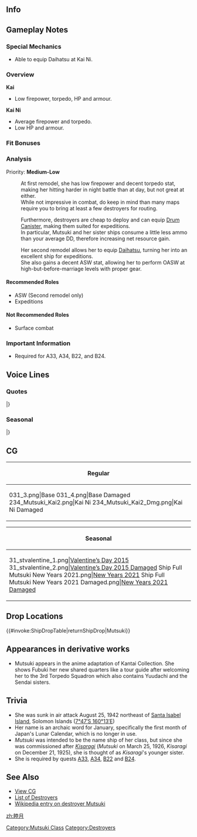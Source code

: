 ==Info==
{{KanmusuInfo|ID=031}}
{{KanmusuInfo|ID=031a}}
{{KanmusuInfo|ID=234}}

==Gameplay Notes==
===Special Mechanics===
* Able to equip Daihatsu at Kai Ni.

===Overview===
'''Kai'''
* Low firepower, torpedo, HP and armour.

'''Kai Ni'''
* Average firepower and torpedo.  
* Low HP and armour.

===Fit Bonuses===
{{:{{BASEPAGENAME}}/Equipment Bonuses}}
{{clear}}

===Analysis===
Priority: '''Medium-Low'''

:At first remodel, she has low firepower and decent torpedo stat, making her hitting harder in night battle than at day, but not great at either.
:While not impressive in combat, do keep in mind than many maps require you to bring at least a few destroyers for routing.

:Furthermore, destroyers are cheap to deploy and can equip [[Drum Canister]], making them suited for expeditions.
:In particular, Mutsuki and her sister ships consume a little less ammo than your average DD, therefore increasing net resource gain.

:Her second remodel allows her to equip [[Daihatsu]], turning her into an excellent ship for expeditions.
:She also gains a decent ASW stat, allowing her to perform OASW at high-but-before-marriage levels with proper gear.


====Recommended Roles====
* ASW (Second remodel only)
* Expeditions

====Not Recommended Roles====
* Surface combat

===Important Information===
* Required for A33, A34, B22, and B24.

==Voice Lines==
===Quotes===
{{ShipquoteHeader}}
{{ShipquoteKai
|scenario = Introduction
|origin = 睦月です。張り切ってまいりましょー
|translation = I'm Mutsuki. Let's get pumped up~
|audio = Mutsuki-Introduction.ogg
}}
{{ShipquoteKai
|scenario = Library
|origin = 帝国海軍の駆逐艦で初めて大型で強力な
61cm魚雷を搭載しました、睦月です！
旧式ながら、第一線で頑張ったのです！
|translation = I'm the first destroyer of the Imperial Japanese Navy to be equipped with the large and powerful 61cm torpedo, Mutsuki!
I'm an old model but I'll work hard on the front lines!
|audio = Mutsuki-Library.ogg
}}
{{ShipquoteKai
|scenario = Secretary 1
|origin = およ？提督？睦月、呼んだ？
|translation = Oho? Admiral? Did you call me?
|audio = Mutsuki-Secretary_1.ogg
}}
{{ShipquoteKai
|scenario = Secretary 2
|origin = なんですかなんですか～？
|translation = What is it, what is it?
|audio = Mutsuki-Secretary_2.ogg
}}
{{ShipquoteKai
|scenario = Secretary 3
|origin = そんなに私のことが気になりますか～いひひ…
|translation = Are you that interested in me~? Ehehe~
|audio = Mutsuki-Secretary_3.ogg
}}
{{ShipquoteKai
|scenario = Secretary Idle
|kai = yes
|origin = にゃ～提督ぅ…睦月ちょっと退屈ですぅ…
|translation = Heya Admiral... I'm kind of bored~...
|audio = Mutsuki-Idle.ogg
}}
{{ShipquoteKai
|scenario = Secretary (Married)
|origin = おりょ？
|translation = Ohoh?
|audio = Mutsuki-Wedding_Line.ogg
}}
{{ShipquoteKai
|scenario = Secretary (Married)
|kai = yes
|origin = 提督、睦月も本気になれば、ちゃあんと戦えるから！…およ？その顔はなんにゃ！？
|translation = I can really fight when I get serious Admiral! ...Oho? What's with that face-nya!?
|audio = MutsukiKai-Secretary Married.ogg
}}
{{ShipquoteKai
|scenario = Wedding
|origin = 実は、司令官殿に褒めてもらいたくて、とってもとっても、睦月、頑張っていたのです。
|translation = To tell you the truth, I did my very best so you would praise me Commander.
|audio = Mutsuki-Wedding.ogg
}}
{{ShipquoteKai
|scenario = Player's Score
|origin = なんか、手紙届いてるよ？
|translation = Looks like a letter has arrived?
|audio = Mutsuki-Looking_At_Scores.ogg
}}
{{ShipquoteKai
|scenario = Player's Score
|kai2 = yes
|origin = およ？情報を見るのかにゃ？はい、睦月が用意するね。
|translation = Oho? You want to see the information-nya? Yes, I'll go get it ready.
|audio = MutsukiKai2-Looking At Scores.ogg
}}
{{ShipquoteKai
|scenario = Joining the Fleet
|origin = 睦月の艦隊、いざ参りますよぉ！
|translation = My fleet is now heading out!
|audio = Mutsuki-Joining_A_Fleet.ogg
}}
{{ShipquoteKai
|scenario = Joining the Fleet
|origin = 旗艦、先頭！睦月の艦隊、いざ参ります！
|translation = Flagship leading the way! My fleet is now heading out!
|audio = MutsukiKai2-Joining A Fleet.ogg
}}
{{ShipquoteKai
|scenario = Equipment 1
|origin = おぉう、この漲るパワー、睦月、感激！<ref>Shared with Supply before kai.</ref>
|translation = ooh, this overflowing power, I'm impressed!
|audio = Mutsuki-Equipment_1.ogg
}}
{{ShipquoteKai
|scenario = Equipment 2
|origin = 睦月、負ける気がしないのね。てへっ
|translation = I won't lose. Teehee~
|audio = Mutsuki-Equipment_2.ogg
}}
{{ShipquoteKai
|scenario = Equipment 3
|origin = およ？
|translation = Oho?
|audio = Mutsuki-Equipment_3.ogg
}}
{{ShipquoteKai
|scenario = Equipment 3
|kai2 = yes
|origin = およ？およよ？
|translation = Oho? Ohoho?
|audio = MutsukiKai2-Equipment 3.ogg
}}
{{ShipquoteKai
|scenario = Supply
|kai = yes
|origin = 睦月、補給感激~
|translation = I'm overwhelmed by this supply~<ref>As in emotionally overwhelmed.</ref>
|audio = Mutsuki-Supply.ogg
}}
{{ShipquoteKai
|scenario = Docking (Minor Damage)
|origin = ちょっと休みたいのね。
|translation = I'm going to take a short break ok.
|audio = Mutsuki-Docking_Minor.ogg
}}
{{ShipquoteKai
|scenario = Docking (Major Damage)
|origin = ふえぇぇぇ…私とした事が…情けないのです…。
|translation = Wheeeeew... Of all people... I'm so miserable...
|audio = Mutsuki-Docking_Major.ogg
}}
{{ShipquoteKai
|scenario = Construction
|origin = 新型登場！じゃじゃ～ん！
|translation = A new model is here! Ta dah~!<ref>As in a new model of ship.</ref>
|audio = Mutsuki-Construction.ogg
}}
{{ShipquoteKai
|scenario = Returning from Sortie
|origin = 作戦完了のお知らせなのです！
|translation = Just letting you know the operation is complete!
|audio = Mutsuki-Returning_From_Sortie.ogg
}}
{{ShipquoteKai
|scenario = Starting a Sortie
|origin = 皆！出撃準備はいいかにゃぁ～ん？
|translation = Everyone! Are you all ready to sortie-nya~!
|audio = Mutsuki-Starting_A_Sortie.ogg
}}
{{ShipquoteKai
|scenario = Starting a Battle
|origin = 睦月、砲雷撃戦始めるよ！
|translation = I'm beginning combat!
|audio = Mutsuki-Battle_Start.ogg
}}
{{ShipquoteKai
|scenario = Starting a Battle
|kai2 = yes
|origin = 改装された睦月の戦い…始めるのです！撃ち方、始め～！
|translation = The remodelled me's battle... starts now! Open fire~!
|audio = MutsukiKai2-Battle Start.ogg
}}
{{ShipquoteKai
|scenario = Attack
|origin = てぇえええ～い！！
|translation = Fireeeeeee~!!
|audio = Mutsuki-Attack.ogg
}}
{{ShipquoteKai
|scenario = Night Battle Attack 
|origin = 主砲も魚雷もあるんだよっ。
|translation = I have my guns and torpedoes~
|audio = Mutsuki-Night_Attack.ogg
}}
{{ShipquoteKai
|scenario = Night Battle
|origin = この勝負、睦月がもらったのです！
|translation = This battle is mine!<ref>As in she's got the win.</ref>
|audio = Mutsuki-Night_Battle.ogg
}}
{{ShipquoteKai
|scenario = Night Battle 
|kai2 = yes
|origin = この勝負、改装強化された睦月がもらったのです！
|translation = The remodelled me has this battle!
|audio = MutsukiKai2-Night Battle.ogg
}}
{{ShipquoteKai
|scenario = MVP
|origin = 睦月をもっともっと褒めるが良いぞ！褒めて伸びるタイプにゃし～えへへへへ…
|translation = It's fine to praise me much, much more! I'm the type that gets better when pwaised-nya. Ehehehehe...
|audio = Mutsuki-MVP.ogg
}}
{{ShipquoteKai
|scenario = Minor Damage 1
|origin = ふぁっ！？
|translation = Wha!?
|audio = Mutsuki-Minor_Damage_1.ogg
}}
{{ShipquoteKai
|scenario = Minor Damage 2
|origin = うぇぇん…睦月、装甲紙なんだけどぉ…
|translation = Uggh... I only just have paper for armour...
|audio = Mutsuki-Minor_Damage_2.ogg
}}
{{ShipquoteKai
|scenario = Minor Damage 2
|kai2 = yes
|origin = ふえぇぇぇ…睦月、防御力はそんなに変わってないんだけどぉ…
|translation = Waaaah... My defensive power doesn't look like it's changed much...
|audio = MutsukiKai2-Minor Damage 2.ogg
}}
{{ShipquoteKai
|scenario = Major Damage
|origin = にゃっ！？こ、この程度ならまだっ。
|translation = Nyah! E-even like this I can still go on.
|audio = Mutsuki-Major_Damage.ogg
}}
{{ShipquoteKai
|scenario = Major Damage
|kai2 = yes
|origin = にゃんにゃ…今の睦月なら、この程度…！
|translation = Nyanyah... The way I am now, this is just...!
|audio = MutsukiKai2-Major Damage.ogg
}}
{{ShipquoteKai
|scenario = Sunk
|origin = 少しは、役に、立てたの、か、にゃ……
|translation = Was I, a bit, useful, to you, nya...
|audio = Mutsuki-Sunk.ogg
}}
|} <references/>

{{clear}}

===Seasonal===
{{SeasonalHeaderOld}}
{{SeasonalQuote
|scenario = [[Seasonal/Setsubun_2015|Setsubun 2015]]
|origin = おりょ？節分ですか～、節分なんですか。睦月投げます！えーい！
|translation =	Oyo? So it’s Setsubun now I see. I’m going to start throwing! Ei~!
|audio = Mutsuki_Setsubun_2015_Sec1.ogg
|notes = 
}}
{{SeasonalQuote
|scenario = [[Seasonal/Valentine%27s_Day_2015|Valentine’s Day 2015]]
|origin = はい、提督。睦月からのチョコ、差し上げます！　いひひ、どうぞです♪
|translation =	Here, Admiral. I have some chocolates for you! Ehihi, here you go♪
|audio = Mutsuki_Valentine_Sec1.ogg
|notes = 
}}
{{SeasonalQuote
|scenario = [[Seasonal/White_Day_2015|White Day 2015]]
|origin = ええっと、如月ちゃんと提督にクッキー焼いたけど... 食べるくれるかにゃ～
|translation =	Ummm, I baked some cookies for Kisaragi and you, Admiral… Would you like some~
|audio = Mutsuki_WhiteDay2015.ogg
|notes = 
}}
{{SeasonalQuote
|scenario = [[Seasonal/Second_Anniversary|2nd Anniversary]]
|origin = およ？二周年でし？提督、如月ちゃん、二周年だよ、二周年！
|translation =	Oh ho? It’s the 2nd anniversary? Admiral, Kisaragi, it’s the 2nd anniversary now you know!
|audio = 031_Mutsuki_2ndAnniv.mp3
|notes = 
}}
{{SeasonalQuote
|scenario = [[Seasonal/Rainy_Season_2015|Rainy Season 2015]]
|origin = 如月ちゃん、最近雨が多いね。あ、そうだ！てるてる坊主作ろ！如月ちゃんと睦月の。
|translation =	We’ve been getting lots of rain recently, Kisaragi. Ah, I know! Let’s make teruterubouzu! One for each of us.
|audio = Mutsuki_Rainy_Secretary_1.ogg
|notes =
}}
{{SeasonalQuote
|scenario = [[Seasonal/Mid_Summer_Season_Update|Midsummer 2015]]
|origin = およ？提督、一泳ぎに行くのかにゃ？睦月もお付き合いするの。水着水着―！
|translation =	Oh ho? Are you going for a swim, Admiral? I’ll come with you too. Where’s my swimsuit!
|audio = Mutsuki_Mid_Summer.ogg
|notes =
}}
{{SeasonalQuote
|scenario = [[Seasonal/Christmas_2015|Christmas 2015]]
|origin = 如月ちゃん、クリスマスだよ！このケーキも甘くておいしいにゃ！ほらほら！
|translation =	It’s Christmas, Kisaragi-chan! This cake is sweet and delicious-nya! Have some!
|audio = Mutsuki_Christmas_2015_Sec1.ogg
|notes =
}}
{{SeasonalQuote
|scenario = [[Seasonal/End_of_Year_2015|End of Year 2015]]
|origin = 早いにゃ…もう師走にゃし…如月ちゃんと一緒に大掃除しなきゃ…ふぅ〜
|translation =	That was fast-nya… It’s already December-nyashi…  Gotta help Kisaragi with the spring cleaning… Whew~ 
|audio = Mutsuki_Year_End_2015_Sec1.ogg
|notes = 
}}
{{SeasonalQuote
|scenario = [[Seasonal/Third_Anniversary|3rd Anniversary]]
|origin = およ？三周年にゃしぃ！えひひ、提督、如月ちゃん、三周年だよ！三～周～年〜！
|translation =	Oyo? It’s the 3rd Anniversary-nyashi! Ehihi, Admiral, Kisaragi; it’s the 3rd Anniversary! The~ 3rd~ Anniversary~!
|audio = Mutsuki_3rd_Anniversary_Sec1.mp3
|notes = 
}}
{{SeasonalQuote
|scenario = [[Seasonal/Early_Summer_2016|Early Summer 2016]]
|origin = およよ？今年ももうすぐ夏かにゃ？如月ちゃん、今年の夏のお休みはどうするにゃ？睦月はねぇ、睦月はねぇ～♪
|translation =	Ohoho? It’s summer again-nya? What are you going to do for summer break, Kisaragi? You know I’m gonna…♪
|audio = Mutsuki_Early_Summer_Sec1_2016.ogg
|notes = 
}}
{{SeasonalQuote
|scenario = [[Seasonal/Autumn_2016|Autumn 2016]]
|origin = やったぁ！夏を乗り切ったにゃしぃ！これでしばらくは安心にゃ！よぉし、秋は頑張るにゃ！提督、期待してて。
|translation =	Hooraaaay! I got through summer-nyashi! I can relax for now-nya! Alright, I’ll work hard this autumn-nya! Count on it, Admiral. 
|audio = Mutsuki_Autumn_2016_Sec1.mp3
|notes = 
}}
{{SeasonalQuote
|scenario = [[Seasonal/Saury_2016|Saury Festival 2016]]
|origin = 如月ちゃん、秋刀魚漁だよ秋刀魚漁！睦月型も頑張って参加するにゃし！いざ出発にゃ、おぉ！
|translation =	It’s time for saury fishing, Kisaragi! The Mutsuki-class will need to contribute our best efforts-nyashi! Let’s get going, oooh!
|audio = Mutsuki_Sec1_Saury_2016.mp3
|notes = 
}}
{{SeasonalQuote
|scenario = [[Seasonal/Autumn_2016|Autumn 2016]]
|origin = およ、これは、この季節だけの特別なワインなのかにゃあ？睦月も少しだけ飲んでみたいかも！うぁ、如月ちゃん、そんなに！？……はぁ、Polaさんにゃ……。
|translation =	Oyo, Is this a special wine you can get only during this season-nya? I want to try a little! Whoa, so much, Kisaragi!? …Aaah, Pola-nya…
|audio = Mutsuki_MidAutumn_2016_Sec1.mp3
|notes = 
}}
{{SeasonalQuote
|scenario = [[Seasonal/Winter_2017|Winter 2017]]
|origin = 睦月の季節にゃしぃ♪提督、如月ちゃん、みんな、張り切ってまいりましょ♪おぉ！
|translation =	It’s my time of the year-nyashi♪ Admiral, Kisaragi-chan, everyone; let’s get into the spirit♪ Oooh!
|audio = Mutsuki_Winter_2017.mp3
|notes = 
}}
{{SeasonalQuote
|scenario = [[Seasonal/Fourth_Anniversary|4th Anniversary]]
|origin = およ？もしかして四周年にゃ？提督、如月ちゃん、おめでとうにゃしぃ！ずっとずっと、一緒に居たいね！えへへぇ。
|translation =	Oho? Could it be the 4th Anniversary now-nya? Admiral, Kisaragi-chan; congratulations-nysashi! I want to be with you two forever and ever! Ehehe~
|audio = Mutsuki_4th_Anniversary_Sec1_2017.mp3
|notes = 
}}
{{SeasonalQuote
|scenario = [[Seasonal/Summer_2017|Midsummer 2017]]
|origin = みんな水着で楽しいそう。睦月も、水着着たいにゃしい。でも、いいよ。スイカ割り頑張ろう。ねぇ、如月ちゃん？
|translation =	Everyone looks like they’re having fun in swimsuits. I want to wear one too-nyashi. But, I’m fine. I’ll do my best at watermelon splitting. Right, Kisaragi-chan?
|audio = Mutsuki_Sec1_Midsummer_2017.mp3
|notes = 
}}
{{SeasonalQuote
|scenario = [[Seasonal/Fifth_Anniversary|5th Anniversary]]
|origin = およよ？もしかして五周年なのかにゃ？提督、如月ちゃん、おめでとうにゃし！これからも、ずっとずっと一緒に日向ぼこしたいね。えへへぇ。
|translation =	Oh h oho? Could it be the 5th Anniversary-nya? Admiral, Kisaragi; congratulations-nyashi! I want us to enjoy the sunshine forever and ever. Ehehe.
|audio = Mutsuki_5th_Anniversary_Sec1.mp3
|notes = 
}}
|} <references/>

{{clear}}

==CG==
{| class="mw-collapsible mw-collapsed wikitable" style="width: 100%;"
!Regular
|-
|<gallery>
031_3.png|Base
031_4.png|Base Damaged
234_Mutsuki_Kai2.png|Kai Ni
234_Mutsuki_Kai2_Dmg.png|Kai Ni Damaged
</gallery>
|}

{| class="mw-collapsible mw-collapsed wikitable" style="width: 100%;"
!Seasonal
|-
|<gallery>
31_stvalentine_1.png|[[Seasonal/Valentine%27s_Day_2015|Valentine’s Day 2015]]
31_stvalentine_2.png|[[Seasonal/Valentine%27s_Day_2015|Valentine’s Day 2015 Damaged]]
Ship Full Mutsuki New Years 2021.png|[[Seasonal/New_Year_2021|New Years 2021]]
Ship Full Mutsuki New Years 2021 Damaged.png|[[Seasonal/New_Year_2021|New Years 2021 Damaged]]
</gallery>
|}

==Drop Locations==
{{#invoke:ShipDropTable|returnShipDrop|Mutsuki}}

==Appearances in derivative works==
*Mutsuki appears in the anime adaptation of Kantai Collection. She shows Fubuki her new shared quarters like a tour guide after welcoming her to the 3rd Torpedo Squadron which also contains Yuudachi and the Sendai sisters.

==Trivia==

*She was sunk in air attack August 25, 1942 northeast of [http://en.wikipedia.org/wiki/Santa_Isabel_island Santa Isabel Island], Solomon Islands ([http://tools.wmflabs.org/geohack/geohack.php?pagename=Japanese_destroyer_Mutsuki&params=7_47_S_160_13_E_ 7°47′S 160°13′E])
*Her name is an archaic word for January, specifically the first month of Japan's Lunar Calendar, which is no longer in use.
* ''Mutsuki'' was intended to be the name ship of her class, but since she was commissioned after ''[[Kisaragi]]'' (''Mutsuki'' on March 25, 1926, ''Kisaragi'' on December 21, 1925), she is thought of as ''Kisaragi'''s younger sister. 
*She is required by quests [[Quests#A33|A33]], [[Quests#A34|A34]], [[Quests|B22]] and [[Quests#B24|B24]].

==See Also==
*[[{{PAGENAMEE}}/Gallery|View {{PAGENAME}} CG]]
*[[EliteDD|List of Destroyers]]
*[[wikipedia:Japanese_destroyer_Mutsuki|Wikipedia entry on destroyer Mutsuki]]
{{clear}} <!-- This is for the character art not extending next to the ship list -->
{{shiplist}}
[[Category:Mutsuki Class]]
[[Category:Destroyers]]
[[zh:睦月]]